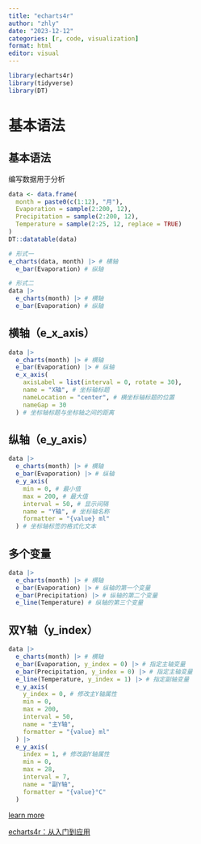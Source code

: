 ---
title: "echarts4r"
author: "zhly"
date: "2023-12-12"
categories: [r, code, visualization]
format: html
editor: visual
---

```{r setup, include=FALSE}
library(echarts4r)
library(tidyverse)
library(DT)
```

# **基本语法**

## 基本语法

编写数据用于分析

```{r}
data <- data.frame(
  month = paste0(c(1:12), "月"),
  Evaporation = sample(2:200, 12),
  Precipitation = sample(2:200, 12),
  Temperature = sample(2:25, 12, replace = TRUE)
)
DT::datatable(data)
```

```{r}
# 形式一
e_charts(data, month) |> # 横轴
  e_bar(Evaporation) # 纵轴
```

```{r}
# 形式二
data |>
  e_charts(month) |> # 横轴
  e_bar(Evaporation) # 纵轴
```

## **横轴（e_x_axis）**

```{r}
data |>
  e_charts(month) |> # 横轴
  e_bar(Evaporation) |> # 纵轴
  e_x_axis(
    axisLabel = list(interval = 0, rotate = 30),
    name = "X轴", # 坐标轴标题
    nameLocation = "center", # 横坐标轴标题的位置
    nameGap = 30
  ) # 坐标轴标题与坐标轴之间的距离
```

## **纵轴（e_y_axis）**

```{r}
data |>
  e_charts(month) |> # 横轴
  e_bar(Evaporation) |> # 纵轴
  e_y_axis(
    min = 0, # 最小值
    max = 200, # 最大值
    interval = 50, # 显示间隔
    name = "Y轴", # 坐标轴名称
    formatter = "{value} ml"
  ) # 坐标轴标签的格式化文本
```

## **多个变量**

```{r}
data |>
  e_charts(month) |> # 横轴
  e_bar(Evaporation) |> # 纵轴的第一个变量
  e_bar(Precipitation) |> # 纵轴的第二个变量
  e_line(Temperature) # 纵轴的第三个变量
```

## **双Y轴（y_index）**

```{r}
data |>
  e_charts(month) |> # 横轴
  e_bar(Evaporation, y_index = 0) |> # 指定主轴变量
  e_bar(Precipitation, y_index = 0) |> # 指定主轴变量
  e_line(Temperature, y_index = 1) |> # 指定副轴变量
  e_y_axis(
    y_index = 0, # 修改主Y轴属性
    min = 0,
    max = 200,
    interval = 50,
    name = "主Y轴",
    formatter = "{value} ml"
  ) |>
  e_y_axis(
    index = 1, # 修改副Y轴属性
    min = 0,
    max = 28,
    interval = 7,
    name = "副Y轴",
    formatter = "{value}°C"
  )
```

[learn more](https://github.com/JohnCoene/echarts4r)

[echarts4r：从入门到应用](https://cosx.org/2021/12/introduction-to-echarts4r/)
